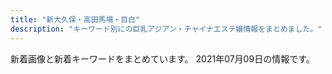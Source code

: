 ```yaml
---
title: "新大久保・高田馬場・目白"
description: "キーワード別にの巨乳アジアン・チャイナエステ嬢情報をまとめました。"
---
```


新着画像と新着キーワードをまとめています。
2021年07月09日の情報です。

<DmmAffiliateIns />
<KeywordTable
  shops={
    [
    {
        "img_links": [
            "http://kobo.mssg.jp/layer/images/top/top_03.jpg",
            "http://kobo.mssg.jp/images/staff_8.jpg",
            "http://kobo.mssg.jp/images/staff_4.jpg",
            "http://kobo.mssg.jp/images/staff_9b.jpg",
            "http://kobo.mssg.jp/layer/images/top/top_04.jpg",
            "http://kobo.mssg.jp/layer/images/top/top_06.jpg",
            "http://kobo.mssg.jp/layer/images/top/top_08.png",
            "http://kobo.mssg.jp/layer/images/top.jpg",
            "http://kobo.mssg.jp/layer/images/top/top_02.jpg",
            "http://kobo.mssg.jp/images/staff_2a.jpg",
            "http://kobo.mssg.jp/images/staff_9a.jpg",
            "http://kobo.mssg.jp/images/s_info.png",
            "http://kobo.mssg.jp/images/top2.jpg",
            "http://kobo.mssg.jp/images/staff_bj4.png",
            "http://kobo.mssg.jp/images/wenzi-staff.png",
            "http://kobo.mssg.jp/images/top1.jpg",
            "http://kobo.mssg.jp/images/staff_bj1.png",
            "http://kobo.mssg.jp/images/1.jpg",
            "http://kobo.mssg.jp/images/staff_8a.jpg",
            "http://kobo.mssg.jp/images/staff_5.jpg",
            "http://kobo.mssg.jp/layer/images/top/top_05.jpg",
            "http://kobo.mssg.jp/images/staff_2b.jpg",
            "http://kobo.mssg.jp/images/info.png",
            "http://kobo.mssg.jp/images/staff_10a.jpg",
            "http://kobo.mssg.jp/layer/images/top/top_01.jpg"
        ],
        "name": "\u6c34\u8272-\u30df\u30ba\u30a4\u30ed-",
        "keywords": {},
        "station": "JR\u5927\u4e45\u4fdd\u99c5\u5317\u53e3",
        "url": "http://kobo.mssg.jp/"
    },
    {
        "img_links": [
            "http://www.enchuen.com/images/img_slider01.png",
            "http://www.enchuen.com/images/therapist_noa.jpg",
            "http://www.enchuen.com/images/therapist_yume.jpg",
            "http://www.enchuen.com/images/interior03.jpg",
            "http://www.enchuen.com/images/tel_header.png",
            "http://www.enchuen.com/images/interior01.jpg",
            "http://www.enchuen.com/images/ins_footer.png",
            "http://www.enchuen.com/images/h2_linkban.png",
            "http://www.enchuen.com/images/top_slider6.jpg",
            "http://www.enchuen.com/images/icon_chi.png",
            "http://www.enchuen.com/images/tw_header.png",
            "http://www.enchuen.com/images/btn_gnavi05_no.png",
            "http://www.enchuen.com/images/img_comimgsoon.jpg",
            "http://www.enchuen.com/images/btn_gnavi02_no.png",
            "http://www.enchuen.com/images/h2_instagam.png",
            "http://www.enchuen.com/images/icon_eng.png",
            "http://www.enchuen.com/images/ban-tel.png",
            "http://www.enchuen.com/images/h2_twitter.png",
            "http://www.enchuen.com/images/img_service05.png",
            "http://www.enchuen.com/images/therapist_yona_s.jpg",
            "http://www.enchuen.com/images/h2_alliancegide2.png",
            "http://www.enchuen.com/images/a_qa.png",
            "http://www.enchuen.com/images/img_aromaoil.png",
            "http://www.enchuen.com/images/interior02_s.jpg",
            "http://www.enchuen.com/images/top_slider4.jpg",
            "http://www.enchuen.com/images/therapist_kaori_s.jpg",
            "http://www.enchuen.com/images/h2_alliancegide.png",
            "http://www.enchuen.com/images/btn_gnavi06_no.png",
            "http://www.enchuen.com/images/h2_contact.png",
            "http://www.enchuen.com/images/h2_link01.png",
            "http://www.enchuen.com/images/btn_gnavi01_no.png",
            "http://www.enchuen.com/images/img_slider02.png",
            "http://www.enchuen.com/images/pagetop.png",
            "http://www.enchuen.com/images/top_slider3.jpg",
            "http://www.enchuen.com/images/therapist_yona.jpg",
            "http://www.enchuen.com/images/btn_gnavi04_no.png",
            "http://www.enchuen.com/images/h2_servicecontents.png",
            "http://www.enchuen.com/images/img_service07.png",
            "http://www.enchuen.com/images/therapist_yume_s.jpg",
            "http://www.enchuen.com/images/h2_alltherapist.png",
            "http://www.enchuen.com/images/therapist_noa_s.jpg",
            "http://www.enchuen.com/images/interior02.jpg",
            "http://www.enchuen.com/images/interior03_s.jpg",
            "http://www.enchuen.com/images/img_service06.png",
            "http://www.enchuen.com/images/img_service01.png",
            "http://www.enchuen.com/images/mess_footer.png",
            "http://www.enchuen.com/images/top_slider2.jpg",
            "http://www.enchuen.com/images/therapist_kaori.jpg",
            "http://www.enchuen.com/images/img_service03.png",
            "http://www.enchuen.com/images/interior04_s.jpg",
            "http://www.enchuen.com/images/h2_information.png",
            "http://www.enchuen.com/images/interior04.jpg",
            "http://www.enchuen.com/images/interior01_s.jpg",
            "http://www.enchuen.com/images/ins_header.png",
            "http://www.enchuen.com/images/top_slider1.jpg",
            "http://www.enchuen.com/images/mail_header.png",
            "http://www.enchuen.com/images/q_qa.png",
            "http://www.enchuen.com/images/img_service04.png",
            "http://www.enchuen.com/images/btn_gnavi03_no.png",
            "http://www.enchuen.com/images/img_service02.png",
            "http://www.enchuen.com/images/img_slider03.png",
            "http://www.enchuen.com/images/top_slider5.jpg",
            "http://www.enchuen.com/images/tw_footer.png",
            "http://www.enchuen.com/images/h2_qa.png"
        ],
        "url": "http://www.enchuen.com/",
        "station": "JR\u65b0\u5927\u4e45\u4fdd\u99c5",
        "keywords": {
            "C": 4
        },
        "name": "\u7e01\u4e2d\u7e01\uff5e\u3048\u3093\u3061\u3085\u3046\u3048\u3093\uff5e"
    },
    {
        "station": "JR\u65b0\u5927\u4e45\u4fdd\u99c5",
        "keywords": {},
        "img_links": [],
        "url": "http://familiar.tyo.cm/",
        "name": "Familiar\u30fb\u30d5\u30a1\u30df\u30ea\u30fc\u30a2"
    },
    {
        "keywords": {},
        "url": "http://www.kity.work/",
        "img_links": [
            "http://www.kity.work/images/4.jpg",
            "http://www.kity.work/staff/nana.jpg",
            "http://www.kity.work/images/staff_t.jpg",
            "http://www.kity.work/images/s1.jpg",
            "http://www.kity.work/images/7.jpg",
            "http://www.kity.work/images/tel.jpg",
            "http://www.kity.work/images/5.jpg",
            "http://www.kity.work/images/interior_t.jpg",
            "http://www.kity.work/images/tg.jpg",
            "http://www.kity.work/staff/erina.jpg",
            "http://www.kity.work/images/head.jpg",
            "http://www.kity.work/images/up.jpg",
            "http://www.kity.work/images/int1.jpg",
            "http://www.kity.work/images/sys.jpg",
            "http://www.kity.work/img/haru1.jpg",
            "http://www.kity.work/images/s2.jpg",
            "http://www.kity.work/images/news.jpg",
            "http://www.kity.work/staff/haru.jpg",
            "http://www.kity.work/img/erina2.jpg",
            "http://www.kity.work/img/nana1.jpg",
            "http://www.kity.work/images/int2.jpg",
            "http://www.kity.work/images/ac2.jpg",
            "http://www.kity.work/images/6.jpg",
            "http://www.kity.work/img/erina1.jpg",
            "http://www.kity.work/images/s1.png",
            "http://www.kity.work/staff/hiromi.jpg",
            "http://www.kity.work/img/hiromi1.jpg"
        ],
        "station": "JR\u9ad8\u7530\u99ac\u5834\u99c5\u65e9\u7a32\u7530\u53e3",
        "name": "\u98a8\u96c5\u5802 \uff5e\u3075\u3046\u304c\u3069\u3046\uff5e"
    },
    {
        "keywords": {
            "87": 4,
            "88": 3,
            "89": 1,
            "C": 7,
            "D": 1
        },
        "url": "http://www.y-rlx.site/",
        "name": "\u60a0\u30a8\u30b9\u30c6",
        "station": "JR\u9ad8\u7530\u99ac\u5834\u99c5\u65e9\u7a32\u7530\u53e3",
        "img_links": [
            "http://www.y-rlx.site/images/index_11.jpg",
            "http://www.y-rlx.site/images/index_15.jpg",
            "http://www.y-rlx.site/images/index_02.jpg",
            "http://www.y-rlx.site/girl/03.jpg",
            "http://www.y-rlx.site/images/index_19.jpg",
            "http://www.y-rlx.site/images/upload/thumb/7555ce96672677f4.jpg",
            "http://www.y-rlx.site/images/info.jpg",
            "http://www.y-rlx.site/images/index_10.jpg",
            "http://www.y-rlx.site/images/upload/thumb/296a422030195eea.jpg",
            "http://www.y-rlx.site/images/index_07.jpg",
            "http://www.y-rlx.site/girl/04.jpg",
            "http://y-rlx.site/images/index_07.jpg",
            "http://www.y-rlx.site/images/upload/thumb/6f5c8adf73ecadc0.jpg",
            "http://www.y-rlx.site/images/index_09.jpg",
            "http://www.y-rlx.site/images/rec.jpg",
            "http://www.y-rlx.site/girl/02.jpg",
            "http://www.y-rlx.site/images/upload/thumb/d36e2b351f872c4a.jpg",
            "http://www.y-rlx.site/images/index_05.jpg",
            "http://www.y-rlx.site/images/info_09.jpg",
            "http://www.y-rlx.site/images/staff_09.jpg",
            "http://www.y-rlx.site/images/card.jpg",
            "http://www.y-rlx.site/images/index_03.jpg",
            "http://www.y-rlx.site/images/upload/thumb/014d074e9b93e9d3.jpg",
            "http://www.y-rlx.site/images/index_06.jpg",
            "http://www.y-rlx.site/images/upload/thumb/e95087fc68743943.jpg",
            "http://www.y-rlx.site/images/index_13.jpg",
            "http://www.y-rlx.site/images/index_04.jpg",
            "http://www.y-rlx.site/girl/01.jpg",
            "http://www.y-rlx.site/images/index_20.jpg",
            "http://www.y-rlx.site/images/index_01.jpg",
            "http://www.y-rlx.site/girl/05.jpg",
            "http://www.y-rlx.site/images/rec_09.jpg",
            "http://y-rlx.site/images/index_04.jpg",
            "http://www.y-rlx.site/images/index_08.jpg",
            "http://www.y-rlx.site/images/index_18.jpg",
            "http://www.y-rlx.site/images/upload/thumb/22943222540dae02.jpg",
            "http://www.y-rlx.site/images/upload/thumb/8094444931bf183e.jpg"
        ]
    },
    {
        "keywords": {},
        "station": "JR\u9ad8\u7530\u99ac\u5834\u99c5\u65e9\u7a32\u7530\u53e3",
        "img_links": [
            "http://massage-1.net/images/top/top_03.jpg",
            "http://massage-1.net/images/top/top_08.png",
            "http://massage-1.net/images/top/top_05.jpg",
            "http://massage-1.net/images/top/top_01.jpg",
            "http://massage-1.net/images/home/top.jpg",
            "http://massage-1.net/images/top/top_06.jpg",
            "http://massage-1.net/images/page_top.png",
            "http://massage-1.net/images/staff_image/staf_05a.jpg",
            "http://massage-1.net/images/top/top_02.jpg",
            "http://massage-1.net/images/top/top_04.jpg"
        ],
        "name": "\u697d\u5712",
        "url": "http://massage-1.net/"
    },
    {
        "name": "RAN\uff5e\u30e9\u30f3\uff5e",
        "img_links": [
            "http://esthe.top/images/room_images/gallery-04.jpg",
            "http://esthe.top/images/an_1_06.jpg",
            "http://esthe.top/images/an_2_03.jpg",
            "http://esthe.top/images/room_images/index-01.jpg",
            "http://esthe.top/images/staff_images/staff_013a.jpg",
            "http://esthe.top/images/an_2_06.jpg",
            "http://esthe.top/images/staff_images/staff_04b.jpg",
            "http://esthe.top/images/an_2_05.jpg",
            "http://esthe.top/images/demo/slider/tooltips/slide2.png",
            "http://esthe.top/images/staff_images/staff_07a.jpg",
            "http://esthe.top/images/acs_ima/access-01.jpg",
            "http://esthe.top/images/an_2_02.jpg",
            "http://esthe.top/images/room_images/gallery-02.jpg",
            "http://esthe.top/images/room_images/gallery-06.jpg",
            "http://esthe.top/images/staff_images/staff_014a.jpg",
            "http://esthe.top/images/room_images/gallery-05.jpg",
            "http://esthe.top/images/room_images/gallery-03.jpg",
            "http://esthe.top/images/staff_images/staff_01b.jpg",
            "http://esthe.top/images/demo/slider/images/slide3.png",
            "http://esthe.top/images/Bottom_02.jpg",
            "http://esthe.top/images/staff_images/staff_09b.jpg",
            "http://esthe.top/images/an_1_04.jpg",
            "http://esthe.top/images/an_2_07.jpg",
            "http://esthe.top/images/index_02.jpg",
            "http://esthe.top/images/an_1_07.jpg",
            "http://esthe.top/images/demo/slider/images/slide4.png",
            "http://esthe.top/images/demo/slider/tooltips/slide1.png",
            "http://esthe.top/images/an_1_05.jpg",
            "http://esthe.top/images/staff_images/staff_010b.jpg",
            "http://esthe.top/images/acs_ima/access-03.jpg",
            "http://esthe.top/images/demo/slider/images/slide1.png",
            "http://esthe.top/images/demo/slider/images/slide2.png",
            "http://esthe.top/images/demo/slider/images/slide5.png",
            "http://esthe.top/images/staff_images/staff_07b.jpg",
            "http://esthe.top/images/demo/slider/tooltips/slide4.png",
            "http://esthe.top/images/staff_images/staff_012a.jpg",
            "http://esthe.top/images/Bottom_01.jpg",
            "http://esthe.top/images/QRcode.jpg",
            "http://esthe.top/images/an_1_02.jpg",
            "http://esthe.top/images/staff_images/staff_04a.jpg",
            "http://esthe.top/images/demo/slider/tooltips/slide5.png",
            "http://esthe.top/images/room_images/gallery-01.jpg",
            "http://esthe.top/images/acs_ima/access-02.jpg",
            "http://esthe.top/images/staff_images/staff_09a.jpg",
            "http://esthe.top/images/staff_images/staff_01a.jpg",
            "http://esthe.top/images/an_2_04.jpg",
            "http://esthe.top/images/staff_images/staff_010a.jpg",
            "http://esthe.top/images/acs_ima/access-04.jpg",
            "http://esthe.top/images/an_1_03.jpg",
            "http://esthe.top/images/demo/slider/tooltips/slide3.png",
            "http://esthe.top/images/room_images/index-02.jpg"
        ],
        "station": "JR\u9ad8\u7530\u99ac\u5834\u99c5\u6771\u53e3",
        "keywords": {},
        "url": "http://esthe.top/"
    },
    {
        "url": "http://pretty.este.work/",
        "name": "Pretty \uff5e\u30d7\u30ea\u30c6\u30a3\u30fc\uff5e",
        "img_links": [
            "http://pretty.este.work/sumire.jpg",
            "http://pretty.este.work/rec2.png",
            "http://pretty.este.work/tg.jpg",
            "http://pretty.este.work/staff_t.jpg",
            "http://pretty.este.work/4.jpg",
            "http://pretty.este.work/sakura.jpg",
            "http://pretty.este.work/nana.jpg",
            "http://pretty.este.work/2.jpg",
            "http://pretty.este.work/interior_t.jpg",
            "http://pretty.este.work/up.jpg",
            "http://pretty.este.work/news.jpg",
            "http://pretty.este.work/int1.png",
            "http://pretty.este.work/ayumi.jpg",
            "http://pretty.este.work/head.jpg",
            "http://pretty.este.work/nami.jpg",
            "http://pretty.este.work/1.jpg",
            "http://pretty.este.work/hana.jpg",
            "http://pretty.este.work/3.jpg",
            "http://pretty.este.work/rec1.png",
            "http://pretty.este.work/sayurin.jpg"
        ],
        "station": "JR\u9ad8\u7530\u99ac\u5834\u99c5",
        "keywords": {}
    },
    {
        "station": "JR\u9ad8\u7530\u99ac\u5834\u99c5",
        "url": "http://www.aromaonly1.com/",
        "name": "NEW ONLY ONE",
        "keywords": {
            "88": 3,
            "E": 2,
            "D": 2,
            "C": 3,
            "86": 4
        },
        "img_links": [
            "http://www.aromaonly1.com/my_work/images/pic1.png",
            "http://www.aromaonly1.com/uploads/c24b4a66b959c50d941c227e2167e47a.jpg",
            "http://www.aromaonly1.com/images/index_11.jpg",
            "http://www.aromaonly1.com/uploads/3e6ede4dd71b9611bfc0fc01fff82057.jpg",
            "http://www.aromaonly1.com/uploads/18799c1985ca7d1cd026808323ec51c2.jpg",
            "http://www.aromaonly1.com/images/index_03.jpg",
            "http://www.aromaonly1.com/images/index_07.jpg",
            "http://www.aromaonly1.com/uploads/0d74a4af5e268e3562daa56048c13906.jpg",
            "http://www.aromaonly1.com/uploads/8e9e8b4d89b256773f17dff61368328c.jpg",
            "http://www.aromaonly1.com/images/index_02.jpg",
            "http://www.aromaonly1.com/images/service_11.jpg",
            "http://www.aromaonly1.com/images/index_19.jpg",
            "http://www.aromaonly1.com/uploads/66dc68de1f9c001b6f15d52303314efc.jpg",
            "http://www.aromaonly1.com/uploads/ac75f516de3602f2ed5de1d9e2383a35.jpg",
            "http://www.aromaonly1.com/images/index_12.jpg",
            "http://www.aromaonly1.com/uploads/5f4083d49285cbe64774b1bd70e86150.jpg",
            "http://www.aromaonly1.com/images/service_10.jpg",
            "http://www.aromaonly1.com/images/index_04.jpg",
            "http://www.aromaonly1.com/images/index_21.jpg",
            "http://www.aromaonly1.com/images/fanhui.png",
            "http://www.aromaonly1.com/images/index_01.jpg",
            "http://www.aromaonly1.com/images/index_14.jpg",
            "http://www.aromaonly1.com/images/index_16.jpg",
            "http://www.aromaonly1.com/images/girls_10.jpg",
            "http://www.aromaonly1.com/uploads/b43afdf6c0db7020b472f89b05664984.jpg",
            "http://www.aromaonly1.com/images/index_15.jpg",
            "http://www.aromaonly1.com/images/index_17.jpg",
            "http://www.aromaonly1.com/images/aromaonly1_468x60.png",
            "http://www.aromaonly1.com/uploads/56e94a67d1aa4ea89d5f2064a387ab96.jpg",
            "http://www.aromaonly1.com/uploads/2f5941103973429d3981087968a845a3.jpg",
            "http://www.aromaonly1.com/images/index_06.jpg",
            "http://www.aromaonly1.com/images/interior_10.jpg",
            "http://www.aromaonly1.com/uploads/e01fa669285bc99ba782abfd90a08bb2.jpg",
            "http://www.aromaonly1.com/images/index_08.jpg",
            "http://www.aromaonly1.com/uploads/39a20c0f1405de5aa73fad53492e41be.jpg",
            "http://www.aromaonly1.com/images/link_10.jpg",
            "http://www.aromaonly1.com/images/index_20.jpg",
            "http://www.aromaonly1.com/uploads/015cba9c432d730d26583fe998534fa6.jpg",
            "http://www.aromaonly1.com/images/index_05.jpg",
            "http://www.aromaonly1.com/images/index_18.jpg"
        ]
    },
    {
        "station": "JR\u9ad8\u7530\u99ac\u5834\u99c5\u65e9\u7a32\u7530\u53e3",
        "img_links": [
            "http://www.china-es.info/images/news.jpg",
            "http://www.china-es.info/images/sys1.jpg",
            "http://www.china-es.info/img/hibiki1.jpg",
            "http://www.china-es.info/images/menu/top.jpg",
            "http://www.china-es.info/images/top.jpg",
            "http://www.china-es.info/img/nana2.jpg",
            "http://www.china-es.info/images/int4.jpg",
            "http://www.china-es.info/images/mobile.jpg",
            "http://www.china-es.info/images/menu/staff.jpg",
            "http://www.china-es.info/images/sys3.jpg",
            "http://www.china-es.info/images/interior_t.jpg",
            "http://www.china-es.info/images/int1.jpg",
            "http://www.china-es.info/images/rec2.jpg",
            "http://www.china-es.info/images/staff_t.jpg",
            "http://www.china-es.info/images/int3.jpg",
            "http://www.china-es.info/images/sys2.jpg",
            "http://www.china-es.info/images/rec1.jpg",
            "http://www.china-es.info/img/ringo1.jpg",
            "http://www.china-es.info/img/nana1.jpg",
            "http://www.china-es.info/images/head.jpg",
            "http://www.china-es.info/images/int2.jpg",
            "http://www.china-es.info/images/menu/interior.jpg"
        ],
        "url": "http://www.china-es.info/",
        "keywords": {},
        "name": "Honey At Home \u30cf\u30cb\u30fc\u30a2\u30c3\u30c8\u30db\u30fc\u30e0"
    },
    {
        "keywords": {
            "\u30bb\u30af\u30b7\u30fc": 1,
            "C": 21,
            "E": 1
        },
        "url": "https://www.cocoro556.in/",
        "name": "COCORO",
        "img_links": [
            "https://www.cocoro556.in/img/girl/main/smain1541a1f8e548a2959236fdd0e7abcde80ac7.jpg",
            "https://www.cocoro556.in/img/material/photost7.png",
            "https://www.cocoro556.in/img/girl/list/slist1666b52cc464ee28ef5cf18bb2b1e5be8c2.jpg",
            "https://www.cocoro556.in/img/material/p2_t2_subt5_m2.png",
            "https://www.cocoro556.in/img/girl/thumb/smain126142f85375ac3eb532582567360874d2d6.jpg",
            "https://www.cocoro556.in/img/girl/list/slist16435ee9e4407f412c3d2708030a189f1c0.jpg",
            "https://www.cocoro556.in/img/material/top_t3_subt1.png",
            "https://www.cocoro556.in/img/material/leftinfo.png",
            "https://www.cocoro556.in/img/material/photost1.png",
            "https://www.cocoro556.in/img/material/p6_t1.png",
            "https://www.cocoro556.in/img/girl/thumb/smain16636b52cc464ee28ef5cf18bb2b1e5be8c2.jpg",
            "https://www.cocoro556.in/img/material/gm1_rollout.png",
            "https://www.cocoro556.in/img/material/p2_t2_subt5_m1.png",
            "https://www.cocoro556.in/img/girl/thumb/smain164135ee9e4407f412c3d2708030a189f1c0.jpg",
            "https://www.cocoro556.in/img/girl/main/smain126142f85375ac3eb532582567360874d2d6.jpg",
            "https://www.cocoro556.in/img/material/gm2_rollover.png",
            "https://www.cocoro556.in/img/material/accminimgrev1.jpg",
            "https://www.cocoro556.in/img/material/p2_t2_subt4_m1.png",
            "https://www.cocoro556.in/img/girl/thumb/smain126332fd72809eba38056753c1720b05d8d5.jpg",
            "https://www.cocoro556.in/img/material/p6_t2_subt1.png",
            "https://www.cocoro556.in/img/girl/main/smain1461f806d031a1244ccfaa8b4d307f6ef6d7.jpg",
            "https://www.cocoro556.in/img/material/pd_number.png",
            "https://www.cocoro556.in/img/material/gm6_rollout.png",
            "https://www.cocoro556.in/img/girl/list/slist154a1f8e548a2959236fdd0e7abcde80ac7.jpg",
            "https://www.cocoro556.in/img/girl/thumb/smain1461f806d031a1244ccfaa8b4d307f6ef6d7.jpg",
            "https://www.cocoro556.in/img/girl/thumb/smain1543ab2e0ee9f9fde8103e9fe80e33b07761.jpg",
            "https://www.cocoro556.in/img/material/p2_t2_sub_m1_2.png",
            "https://www.cocoro556.in/img/material/gm5_rollover.png",
            "https://www.cocoro556.in/img/material/p5_t1.png",
            "https://www.cocoro556.in/img/girl/thumb/smain1493773ceed1a7cd35919e9c6866285fb943.jpg",
            "https://www.cocoro556.in/img/material/p3_1_t1.png",
            "https://www.cocoro556.in/img/material/gm5_rollout.png",
            "https://www.cocoro556.in/img/material/pageheaderimg3.jpg",
            "https://www.cocoro556.in/img/material/gm3_rollout.png",
            "https://www.cocoro556.in/img/girl/thumb/smain1443346e3df3ff1cef1386c89c6ba9e9f72e.jpg",
            "https://www.cocoro556.in/img/material/top_t3_imgrev1.jpg",
            "https://www.cocoro556.in/img/material/pageheaderimg1.jpg",
            "https://www.cocoro556.in/img/girl/thumb/smain1671d805234c8fbb465b0ed26b0a1e25b455.jpg",
            "https://www.cocoro556.in/img/girl/list/slist149a7ba2e87eeed7d2ede49599bc2037647.jpg",
            "https://www.cocoro556.in/img/girl/list/slist167f0b4414b94d2c934624a47b21815ef54.jpg",
            "https://www.cocoro556.in/img/material/photost6.png",
            "https://www.cocoro556.in/img/material/photost5.png",
            "https://www.cocoro556.in/img/material/ftel.png",
            "https://www.cocoro556.in/img/material/pd_st2.png",
            "https://www.cocoro556.in/img/girl/thumb/smain16616b52cc464ee28ef5cf18bb2b1e5be8c2.jpg",
            "https://www.cocoro556.in/img/material/gm1_rollover.png",
            "https://www.cocoro556.in/img/girl/thumb/smain126242f85375ac3eb532582567360874d2d6.jpg",
            "https://www.cocoro556.in/img/girl/thumb/smain1672d805234c8fbb465b0ed26b0a1e25b455.jpg",
            "https://www.cocoro556.in/img/girl/thumb/smain1422b75436b0012f83588e08b8d8eb48c8c2.jpg",
            "https://www.cocoro556.in/img/material/photost2rev1.png",
            "https://www.cocoro556.in/img/girl/main/smain16616b52cc464ee28ef5cf18bb2b1e5be8c2.jpg",
            "https://www.cocoro556.in/img/material/photost4rev1.png",
            "https://www.cocoro556.in/img/material/p2_t2.png",
            "https://www.cocoro556.in/img/material/mobilesite.png",
            "https://www.cocoro556.in/img/girl/thumb/smain16626b52cc464ee28ef5cf18bb2b1e5be8c2.jpg",
            "https://www.cocoro556.in/img/girl/main/smain1441346e3df3ff1cef1386c89c6ba9e9f72e.jpg",
            "https://www.cocoro556.in/img/girl/list/slist12642f85375ac3eb532582567360874d2d6.jpg",
            "https://www.cocoro556.in/img/material/p2_t2_sub_m1_3.png",
            "https://www.cocoro556.in/img/material/p2_t2_subt3.png",
            "https://www.cocoro556.in/img/material/p2_t2_subt2.png",
            "https://www.cocoro556.in/img/girl/list/slist146f806d031a1244ccfaa8b4d307f6ef6d7.jpg",
            "https://www.cocoro556.in/img/material/pageheaderimg2.jpg",
            "https://www.cocoro556.in/img/material/p6_t2.png",
            "https://www.cocoro556.in/img/girl/thumb/smain1441346e3df3ff1cef1386c89c6ba9e9f72e.jpg",
            "https://www.cocoro556.in/img/girl/thumb/smain1462f806d031a1244ccfaa8b4d307f6ef6d7.jpg",
            "https://www.cocoro556.in/img/girl/thumb/smain14634879628e490d1ecf1cd7a9d727569f95.jpg",
            "https://www.cocoro556.in/img/material/p3_t1.png",
            "https://www.cocoro556.in/img/material/gm2_rollout.png",
            "https://www.cocoro556.in/img/girl/thumb/smain1421b75436b0012f83588e08b8d8eb48c8c2.jpg",
            "https://www.cocoro556.in/img/girl/main/smain164135ee9e4407f412c3d2708030a189f1c0.jpg",
            "https://www.cocoro556.in/img/material/top_t1.png",
            "https://www.cocoro556.in/img/material/top_t4.png",
            "https://www.cocoro556.in/img/girl/thumb/smain1673d805234c8fbb465b0ed26b0a1e25b455.jpg",
            "https://www.cocoro556.in/img/material/age_rollout.png",
            "https://www.cocoro556.in/img/material/p2_t2_subt1.png",
            "https://www.cocoro556.in/img/girl/main/smain1491773ceed1a7cd35919e9c6866285fb943.jpg",
            "https://www.cocoro556.in/img/material/pageheaderimg4.jpg",
            "https://www.cocoro556.in/img/girl/thumb/smain1541a1f8e548a2959236fdd0e7abcde80ac7.jpg",
            "https://www.cocoro556.in/img/material/top_t3.png",
            "https://www.cocoro556.in/img/girl/thumb/smain1542a1f8e548a2959236fdd0e7abcde80ac7.jpg",
            "https://www.cocoro556.in/img/material/p6_t3_subt1.png",
            "https://www.cocoro556.in/img/material/p6_t3.png",
            "https://www.cocoro556.in/img/material/p2_t2_subt5.png",
            "https://www.cocoro556.in/img/material/top_t2.png",
            "https://www.cocoro556.in/img/camp/camp20210701.jpg",
            "https://www.cocoro556.in/img/material/p2_t2_subt4.png",
            "https://www.cocoro556.in/img/girl/thumb/smain1491773ceed1a7cd35919e9c6866285fb943.jpg",
            "https://www.cocoro556.in/img/material/pd_st1.png",
            "https://www.cocoro556.in/img/girl/main/smain1671d805234c8fbb465b0ed26b0a1e25b455.jpg",
            "https://www.cocoro556.in/img/girl/thumb/smain1423ae12bc52cc115b3190fbe6a84a8ffa74.jpg",
            "https://www.cocoro556.in/img/material/gm3_rollover.png",
            "https://www.cocoro556.in/img/material/gm4_rollout.png",
            "https://www.cocoro556.in/img/material/pd_st3.png",
            "https://www.cocoro556.in/img/material/photost3rev1.png",
            "https://www.cocoro556.in/img/girl/main/smain1421b75436b0012f83588e08b8d8eb48c8c2.jpg",
            "https://www.cocoro556.in/img/material/p2_t2_sub_m1_1.png",
            "https://www.cocoro556.in/img/girl/list/slist144346e3df3ff1cef1386c89c6ba9e9f72e.jpg",
            "https://www.cocoro556.in/img/girl/list/slist142b75436b0012f83588e08b8d8eb48c8c2.jpg",
            "https://www.cocoro556.in/img/camp/camp20210501premium.jpg",
            "https://www.cocoro556.in/img/material/gm6_rollover.png",
            "https://www.cocoro556.in/img/camp/camp20210403short.jpg",
            "https://www.cocoro556.in/img/girl/thumb/smain1442346e3df3ff1cef1386c89c6ba9e9f72e.jpg",
            "https://www.cocoro556.in/img/girl/thumb/smain14922dea5bdda380e76839c012ab24bd9f82.jpg"
        ],
        "station": "JR\u5927\u4e45\u4fdd\u99c5\u5317\u53e3"
    },
    {
        "name": "\u6625\u306e\u5922",
        "station": "JR\u65b0\u5927\u4e45\u4fdd\u99c5",
        "img_links": [
            "http://www.harunoyume.com/images/discount.jpg",
            "http://www.harunoyume.com/images/service-image.jpg",
            "http://www.harunoyume.com/images/campaign.jpg",
            "http://www.harunoyume.com/images/covergirl.jpg"
        ],
        "keywords": {},
        "url": "http://www.harunoyume.com/"
    },
    {
        "url": "http://www.e-candy.work/",
        "station": "\u65b0\u5927\u4e45\u4fdd\u99c5",
        "img_links": [
            "http://www.e-candy.work/images/news.jpg",
            "http://www.e-candy.work/img/miki1.jpg",
            "http://www.e-candy.work/img/mimi1.jpg",
            "http://www.e-candy.work/img/ai1.jpg",
            "http://www.e-candy.work/images/12.jpg",
            "http://www.e-candy.work/images/sys2.jpg",
            "http://www.e-candy.work/images/8.jpg",
            "http://www.e-candy.work/images/11.jpg",
            "http://www.e-candy.work/images/int2.png",
            "http://www.e-candy.work/images/6.jpg",
            "http://www.e-candy.work/images/tel.jpg",
            "http://www.e-candy.work/images/1.jpg",
            "http://www.e-candy.work/images/9.jpg",
            "http://www.e-candy.work/img/nana1.jpg",
            "http://www.e-candy.work/images/head.jpg",
            "http://www.e-candy.work/img/yui1.jpg",
            "http://www.e-candy.work/images/7.jpg",
            "http://www.e-candy.work/img/rina1.jpg",
            "http://www.e-candy.work/images/staff_t.png",
            "http://www.e-candy.work/images/sys1.jpg",
            "http://www.e-candy.work/images/3.jpg",
            "http://www.e-candy.work/images/4.jpg",
            "http://www.e-candy.work/images/5.jpg",
            "http://www.e-candy.work/img/risa1.jpg",
            "http://www.e-candy.work/images/sys3.png",
            "http://www.e-candy.work/images/s1.png",
            "http://www.e-candy.work/images/int1.png",
            "http://www.e-candy.work/images/info.png",
            "http://www.e-candy.work/images/interior_t.png",
            "http://www.e-candy.work/images/newface.png",
            "http://www.e-candy.work/img/haruka1.jpg",
            "http://www.e-candy.work/img/hana1.jpg",
            "http://www.e-candy.work/img/aya1.jpg",
            "http://www.e-candy.work/images/mobile.jpg"
        ],
        "name": "Lui\uff5e\u30eb\u30a4\uff5e",
        "keywords": {}
    },
    {
        "url": "https://est-hana.com/",
        "station": "JR\u5927\u4e45\u4fdd\u99c5\u5317\u53e3",
        "img_links": [
            "https://est-hana.com/img/girl/main/smain1871110bf62c88dcefca310cdc127f9b11f2.jpg",
            "https://est-hana.com/img/material/massap6.jpg",
            "https://est-hana.com/img/girl/pickup/pickup20141227182613.jpeg",
            "https://est-hana.com/img/material/hosi5.png",
            "https://est-hana.com/img/material/w5.png",
            "https://est-hana.com/img/girl/list/slist193a69a1a063a3159e298d18b691542266d.jpg",
            "https://est-hana.com/img/girl/list/s173_face.jpg",
            "https://est-hana.com/img/material/top_t5.png",
            "https://est-hana.com/img/girl/thumb/smain110138adcf1cf026681bfa9a408199a21890.jpg",
            "https://est-hana.com/img/girl/list/s163_face.jpg",
            "https://est-hana.com/img/girl/main/smain197153ce52e0264e81a8a42e5d3c84dd833e.jpg",
            "https://est-hana.com/img/girl/pickup/topgirl20180526173824.png",
            "https://est-hana.com/img/material/infopanel.png",
            "https://est-hana.com/img/girl/pickup/pickup20191208191053.jpg",
            "https://est-hana.com/img/girl/pickup/pickup20190118192257.jpg",
            "https://est-hana.com/img/material/sys_course3_rev1.png",
            "https://est-hana.com/img/girl/thumb/smain19725e2ed7efe2de621955e09d12295a13ee.jpg",
            "https://est-hana.com/img/whatnew/20200304.jpg",
            "https://est-hana.com/img/camp/camp20210701.png",
            "https://est-hana.com/img/material/photorenew3.jpg",
            "https://est-hana.com/img/material/top_t4.png",
            "https://est-hana.com/img/girl/main/smain1901e7f2a11706f93c08ab1eb76c57c0a501.jpg",
            "https://est-hana.com/img/girl/thumb/smain193281777917c863b2cd265723b9cb5a3c32.jpg",
            "https://est-hana.com/img/girl/list/sface18449673a0eecbfdaab27d1a016ce6f4281.jpg",
            "https://est-hana.com/img/girl/thumb/smain18725b09cd881b1f036f9f4970616c10b474.jpg",
            "https://est-hana.com/img/material/accsess_station.png",
            "https://est-hana.com/img/girl/thumb/smain1991a8b144d9cbd006fc9dffdf23ad77de07.jpg",
            "https://est-hana.com/img/girl/pickup/pickup20190227121102.jpg",
            "https://est-hana.com/img/girl/list/sface19753ce52e0264e81a8a42e5d3c84dd833e.jpg",
            "https://est-hana.com/img/girl/list/s86_face.jpg",
            "https://est-hana.com/img/material/sys_course2_rev2.png",
            "https://est-hana.com/img/girl/thumb/s173_2.jpg",
            "https://est-hana.com/img/girl/pickup/topgirl20180908131653.png",
            "https://est-hana.com/img/girl/thumb/smain1871110bf62c88dcefca310cdc127f9b11f2.jpg",
            "https://est-hana.com/img/material/detailwaku.png",
            "https://est-hana.com/img/girl/list/slist2012ba9beda1a19f1ba57dcc87485d57321.jpg",
            "https://est-hana.com/img/girl/thumb/smain1891e9ae2d8752cd8b9474ebd62df9909f9b.jpg",
            "https://est-hana.com/img/whatnew/20200401min60.jpg",
            "https://est-hana.com/img/girl/list/s86_list.jpg",
            "https://est-hana.com/img/material/staffdetail_t1.png",
            "https://est-hana.com/img/girl/thumb/smain184149673a0eecbfdaab27d1a016ce6f4281.jpg",
            "https://est-hana.com/img/material/massap3.jpg",
            "https://est-hana.com/img/material/sframe2014.png",
            "https://est-hana.com/img/material/day.png",
            "https://est-hana.com/img/whatnew/hana20210707.png",
            "https://est-hana.com/img/material/sys_etc.png",
            "https://est-hana.com/img/material/photorenew2rev1.jpg",
            "https://est-hana.com/img/girl/list/sface187386757ea62d773ca58e2457fc23b8e13.jpg",
            "https://est-hana.com/img/girl/main/smain1891e9ae2d8752cd8b9474ebd62df9909f9b.jpg",
            "https://est-hana.com/img/girl/pickup/topgirl20141227182718.png",
            "https://est-hana.com/img/material/month.png",
            "https://est-hana.com/img/girl/pickup/topgirl20180308214256.png",
            "https://est-hana.com/img/material/photorenew5.jpg",
            "https://est-hana.com/img/girl/thumb/s173_1.jpg",
            "https://est-hana.com/img/girl/list/sface110404ef9fc79e2a0a04d64b621c22a0c77.jpg",
            "https://est-hana.com/img/girl/pickup/pickup20190121202926.jpg",
            "https://est-hana.com/img/girl/pickup/pickup20190118192153.jpg",
            "https://est-hana.com/img/girl/thumb/smain1911ec56c0d5cc68365ea11e2e52a40272d8.jpg",
            "https://est-hana.com/img/whatnew/20200401_mask.jpg",
            "https://est-hana.com/img/material/systme_t1.png",
            "https://est-hana.com/img/girl/thumb/s180_1.jpg",
            "https://est-hana.com/img/girl/pickup/pickup20190528135649.jpg",
            "https://est-hana.com/img/girl/list/sface190e7f2a11706f93c08ab1eb76c57c0a501.jpg",
            "https://est-hana.com/img/girl/list/s139_list.jpg",
            "https://est-hana.com/img/material/click_tel_btn.png",
            "https://est-hana.com/img/girl/list/sface201dc74ab8dea78d771771d5fda7bccc989.jpg",
            "https://est-hana.com/img/girl/list/s163_list.jpg",
            "https://est-hana.com/img/material/sys_course1_rev2.png",
            "https://est-hana.com/img/material/age.png",
            "https://est-hana.com/img/girl/list/sface199a8b144d9cbd006fc9dffdf23ad77de07.jpg",
            "https://est-hana.com/img/girl/main/s75_1.jpg",
            "https://est-hana.com/img/material/top_t2_img_rev2.jpg",
            "https://est-hana.com/img/material/massap7.jpg",
            "https://est-hana.com/img/girl/thumb/smain1901e7f2a11706f93c08ab1eb76c57c0a501.jpg",
            "https://est-hana.com/img/girl/list/s139_face.jpg",
            "https://est-hana.com/img/material/d9.png",
            "https://est-hana.com/img/girl/list/s77_list.jpg",
            "https://est-hana.com/img/material/sys_option.png",
            "https://est-hana.com/img/material/topflashimg1.jpg",
            "https://est-hana.com/img/material/top_t3.png",
            "https://est-hana.com/img/girl/thumb/smain184249673a0eecbfdaab27d1a016ce6f4281.jpg",
            "https://est-hana.com/img/material/gm2_rollout.png",
            "https://est-hana.com/img/material/hosi4.png",
            "https://est-hana.com/img/girl/list/slist187110f9d5212fd19d8b8410ec6bff294e6.jpg",
            "https://est-hana.com/img/girl/list/s77_face.jpg",
            "https://est-hana.com/img/girl/pickup/topgirl20140502225842.png",
            "https://est-hana.com/img/material/top_t6.png",
            "https://est-hana.com/img/girl/list/slist199a8b144d9cbd006fc9dffdf23ad77de07.jpg",
            "https://est-hana.com/img/girl/list/s75_face.jpg",
            "https://est-hana.com/img/girl/main/s88_1.jpg",
            "https://est-hana.com/img/girl/list/slist18449673a0eecbfdaab27d1a016ce6f4281.jpg",
            "https://est-hana.com/img/girl/main/smain1931e3a7504f14e2050f14cb6782d72bb46c.jpg",
            "https://est-hana.com/img/girl/list/slist189e9ae2d8752cd8b9474ebd62df9909f9b.jpg",
            "https://est-hana.com/img/girl/main/s86_1.jpg",
            "https://est-hana.com/img/material/accsess_picter2.jpg",
            "https://est-hana.com/img/whatnew/hana20210701.png",
            "https://est-hana.com/img/girl/list/s180_list.jpg",
            "https://est-hana.com/img/material/gm3_rollout.png",
            "https://est-hana.com/img/girl/list/s173_list.jpg",
            "https://est-hana.com/img/material/gm5_rollout.png",
            "https://est-hana.com/img/girl/thumb/s86_1.jpg",
            "https://est-hana.com/img/material/staff_t1.png",
            "https://est-hana.com/img/material/returnbtn.png",
            "https://est-hana.com/img/material/staff_t1rev1.png",
            "https://est-hana.com/img/girl/thumb/smain1902e7f2a11706f93c08ab1eb76c57c0a501.jpg",
            "https://est-hana.com/img/girl/list/s88_face.jpg",
            "https://est-hana.com/img/girl/main/smain110138adcf1cf026681bfa9a408199a21890.jpg",
            "https://est-hana.com/img/girl/pickup/topgirl20190528141109.png",
            "https://est-hana.com/img/girl/pickup/pickup20191214162524.jpg",
            "https://est-hana.com/img/girl/pickup/topgirl20140510202547.png",
            "https://est-hana.com/img/material/gm4_rollout.png",
            "https://est-hana.com/img/material/massap2.jpg",
            "https://est-hana.com/img/girl/list/sface8365230fc40840a020ba3ed47600db4b4a.jpg",
            "https://est-hana.com/img/girl/pickup/pickup20180526173711.jpg",
            "https://est-hana.com/img/material/photorenew1.jpg",
            "https://est-hana.com/img/girl/main/smain184149673a0eecbfdaab27d1a016ce6f4281.jpg",
            "https://est-hana.com/img/girl/list/slist8365230fc40840a020ba3ed47600db4b4a.jpg",
            "https://est-hana.com/img/material/top_t2.png",
            "https://est-hana.com/img/girl/thumb/smain197153ce52e0264e81a8a42e5d3c84dd833e.jpg",
            "https://est-hana.com/img/material/systme_t2.png",
            "https://est-hana.com/img/material/massap4.jpg",
            "https://est-hana.com/img/material/massap5.jpg",
            "https://est-hana.com/img/girl/thumb/smain1912da4fa2da2e801312734721e1a44d8e19.jpg",
            "https://est-hana.com/img/girl/list/s180_face.jpg",
            "https://est-hana.com/img/girl/list/s75_list.jpg",
            "https://est-hana.com/img/girl/pickup/topgirl20161016054301.png",
            "https://est-hana.com/img/girl/main/smain1991a8b144d9cbd006fc9dffdf23ad77de07.jpg",
            "https://est-hana.com/img/girl/list/slist110d5ce8a5906e2cdaf90af47c9395e0dff.jpg",
            "https://est-hana.com/img/girl/thumb/s88_1.jpg",
            "https://est-hana.com/img/girl/list/slist19753ce52e0264e81a8a42e5d3c84dd833e.jpg",
            "https://est-hana.com/img/girl/list/s88_list.jpg",
            "https://est-hana.com/img/girl/list/sface189e9ae2d8752cd8b9474ebd62df9909f9b.jpg",
            "https://est-hana.com/img/material/photorenew4.jpg",
            "https://est-hana.com/img/girl/thumb/smain1913da4fa2da2e801312734721e1a44d8e19.jpg",
            "https://est-hana.com/img/girl/list/sface191ec56c0d5cc68365ea11e2e52a40272d8.jpg",
            "https://est-hana.com/img/girl/list/sface193e3a7504f14e2050f14cb6782d72bb46c.jpg",
            "https://est-hana.com/img/material/massap1.jpg",
            "https://est-hana.com/img/girl/main/smain1911ec56c0d5cc68365ea11e2e52a40272d8.jpg",
            "https://est-hana.com/img/girl/list/slist19053cc33bb85f739f63e84c2ae2c41c2eb.jpg",
            "https://est-hana.com/img/girl/thumb/s75_1.jpg",
            "https://est-hana.com/img/girl/pickup/pickup20180830201105.jpg",
            "https://est-hana.com/img/girl/main/s173_1.jpg",
            "https://est-hana.com/img/material/gm6_rollout.png",
            "https://est-hana.com/img/girl/main/s180_1.jpg",
            "https://est-hana.com/img/girl/thumb/smain1102404ef9fc79e2a0a04d64b621c22a0c77.jpg",
            "https://est-hana.com/img/girl/thumb/smain1931e3a7504f14e2050f14cb6782d72bb46c.jpg",
            "https://est-hana.com/img/material/top_twitter.png",
            "https://est-hana.com/img/girl/list/slist191ec56c0d5cc68365ea11e2e52a40272d8.jpg",
            "https://est-hana.com/img/material/gm1_rollout.png",
            "https://est-hana.com/img/material/m7.png",
            "https://est-hana.com/img/material/massa_t1.png",
            "https://est-hana.com/img/material/line1.png",
            "https://est-hana.com/img/girl/pickup/pickup20181218104555.jpg"
        ],
        "keywords": {
            "G": 1,
            "E": 4,
            "C": 40,
            "\u30c0\u30a4\u30ca\u30de\u30a4\u30c8": 1
        },
        "name": "\u82b1"
    },
    {
        "station": "JR\u9ad8\u7530\u99ac\u5834\u99c5\u65e9\u7a32\u7530\u53e3",
        "url": "http://tkoi.work/",
        "name": "\u604b",
        "keywords": {},
        "img_links": [
            "http://tkoi.work/sp/images/interior_t.png",
            "http://tkoi.work/images/int2.png",
            "http://tkoi.work/sp/images/news.jpg",
            "http://tkoi.work/images/int1.png",
            "http://tkoi.work/img/koko1.jpg",
            "http://tkoi.work/images/1.jpg",
            "http://tkoi.work/sp/images/head.jpg",
            "http://tkoi.work/images/news.png",
            "http://tkoi.work/images/s1.png",
            "http://tkoi.work/images/sm.jpg",
            "http://tkoi.work/sp/images/staff_t.png",
            "http://tkoi.work/images/sys2.png",
            "http://tkoi.work/images/b3.jpg",
            "http://tkoi.work/images/interior_t.jpg",
            "http://tkoi.work/img/mika1.jpg",
            "http://tkoi.work/sp/images/tel.jpg",
            "http://tkoi.work/sp/images/sys.png",
            "http://tkoi.work/images/b2.jpg",
            "http://tkoi.work/images/mobile.jpg",
            "http://tkoi.work/sp/images/info.png",
            "http://tkoi.work/sp/images/ac2.png",
            "http://tkoi.work/sp/images/ac1.jpg",
            "http://tkoi.work/images/main_top.jpg",
            "http://tkoi.work/sp/images/int1.png",
            "http://tkoi.work/sp/images/1.jpg",
            "http://tkoi.work/sp/images/footer.png",
            "http://tkoi.work/img/ai1.jpg",
            "http://tkoi.work/sp/images/int2.png",
            "http://tkoi.work/images/sys1.png",
            "http://tkoi.work/images/main_footer.jpg",
            "http://tkoi.work/sp/img/ai1.jpg",
            "http://tkoi.work/sp/images/2.jpg",
            "http://tkoi.work/sp/images/rec2.png",
            "http://tkoi.work/sp/menu/top.jpg",
            "http://tkoi.work/images/b1.jpg",
            "http://tkoi.work/img/riri1.jpg",
            "http://tkoi.work/sp/images/3.jpg",
            "http://tkoi.work/sp/images/4.jpg",
            "http://tkoi.work/sp/images/info_t.jpg",
            "http://tkoi.work/images/4.jpg",
            "http://tkoi.work/sp/images/newsb.png",
            "http://tkoi.work/images/3.jpg",
            "http://tkoi.work/sp/img/riri1.jpg",
            "http://tkoi.work/sp/img/koko1.jpg",
            "http://tkoi.work/images/2.jpg",
            "http://tkoi.work/images/head.jpg",
            "http://tkoi.work/images/staff_t.jpg",
            "http://tkoi.work/sp/menu/staff.jpg",
            "http://tkoi.work/sp/img/mika1.jpg",
            "http://tkoi.work/sp/images/rec1.png",
            "http://tkoi.work/images/ta.jpg"
        ]
    },
    {
        "img_links": [],
        "keywords": {},
        "url": "http://familiar.ests.jp/",
        "name": "\u99ac\u5834one",
        "station": "JR\u9ad8\u7530\u99ac\u5834\u99c5\u65e9\u7a32\u7530\u53e3"
    },
    {
        "station": "JR\u65b0\u5927\u4e45\u4fdd\u99c5",
        "name": "Lafuel-\u30e9\u30d5\u30a8\u30eb-",
        "url": "http://xn--vckg5a8c1cydzc9c.biz/",
        "img_links": [
            "http://xn--vckg5a8c1cydzc9c.biz/images/header3.png",
            "http://xn--vckg5a8c1cydzc9c.biz/images/cg03.jpg",
            "http://xn--vckg5a8c1cydzc9c.biz/images/clear.png",
            "http://xn--vckg5a8c1cydzc9c.biz/images/blog_002.png",
            "http://xn--vckg5a8c1cydzc9c.biz/images/cg031.jpg",
            "http://xn--vckg5a8c1cydzc9c.biz/images/home.png",
            "http://xn--vckg5a8c1cydzc9c.biz/images/friend.png",
            "http://xn--vckg5a8c1cydzc9c.biz/images/acc.jpg",
            "http://xn--vckg5a8c1cydzc9c.biz/images/main1.jpg",
            "http://xn--vckg5a8c1cydzc9c.biz/link/bnr200.jpg",
            "http://xn--vckg5a8c1cydzc9c.biz/images/esthe3.jpg",
            "http://xn--vckg5a8c1cydzc9c.biz/images/staff.png",
            "http://xn--vckg5a8c1cydzc9c.biz/images/cg071.jpg",
            "http://xn--vckg5a8c1cydzc9c.biz/images/cg041.jpg",
            "http://xn--vckg5a8c1cydzc9c.biz/images/home_002.png",
            "http://xn--vckg5a8c1cydzc9c.biz/images/cg01.jpg",
            "http://xn--vckg5a8c1cydzc9c.biz/images/link.png",
            "http://xn--vckg5a8c1cydzc9c.biz/images/cg05.jpg",
            "http://xn--vckg5a8c1cydzc9c.biz/images/cg07.jpg",
            "http://xn--vckg5a8c1cydzc9c.biz/images/cg08.jpg",
            "http://xn--vckg5a8c1cydzc9c.biz/images/cg02.jpg",
            "http://xn--vckg5a8c1cydzc9c.biz/link/menlog.jpg",
            "http://xn--vckg5a8c1cydzc9c.biz/images/info.png",
            "http://xn--vckg5a8c1cydzc9c.biz/images/cg06.jpg",
            "http://xn--vckg5a8c1cydzc9c.biz/images/main-sp.jpg",
            "http://xn--vckg5a8c1cydzc9c.biz/images/esthe2.jpg",
            "http://xn--vckg5a8c1cydzc9c.biz/images/cg081.jpg",
            "http://xn--vckg5a8c1cydzc9c.biz/images/gallery.png",
            "http://xn--vckg5a8c1cydzc9c.biz/images/cg04.jpg",
            "http://xn--vckg5a8c1cydzc9c.biz/images/cg021.jpg",
            "http://xn--vckg5a8c1cydzc9c.biz/images/esthe1.jpg"
        ],
        "keywords": {
            "87": 7,
            "82": 7,
            "86": 28,
            "85": 14
        }
    },
    {
        "img_links": [],
        "url": "http://gogonoheya.ies.fun/",
        "station": "JR\u5927\u4e45\u4fdd\u99c5\u5317\u53e3",
        "name": "Rabenda\u30fb\u30e9\u30d9\u30f3\u30c0\u30fc",
        "keywords": {}
    },
    {
        "img_links": [],
        "name": "Venus -\u30f4\u30a3\u30fc\u30ca\u30b9-",
        "url": "https://venus.tyo.ac/",
        "station": "JR\u5927\u4e45\u4fdd\u99c5\u5357\u53e3",
        "keywords": {}
    },
    {
        "url": "http://aes-treat.com/",
        "img_links": [
            "http://aes-treat.com/scdl/staff/11211mb.jpg",
            "http://aes-treat.com/scdl/staff/10841mb.jpg",
            "http://aes-treat.com/scdl/staff/10981mb.jpg",
            "http://aes-treat.com/scdl/staff/11101.jpg",
            "http://aes-treat.com/scdl/staff/10891mb.jpg",
            "http://aes-treat.com/pic/top1.jpg",
            "http://aes-treat.com/scdl/staff/11191mb.jpg",
            "http://aes-treat.com/scdl/staff/11081mb.jpg",
            "http://aes-treat.com/scdl/staff/11151mb.jpg",
            "http://aes-treat.com/scdl/staff/11191.jpg",
            "http://aes-treat.com/scdl/staff/10842.jpg",
            "http://aes-treat.com/pic/top2.jpg",
            "http://aes-treat.com/scdl/staff/11091mb.jpg",
            "http://aes-treat.com/scdl/staff/10971.jpg",
            "http://aes-treat.com/img/ttl_att.png",
            "http://aes-treat.com/scdl/staff/10902.jpg",
            "http://aes-treat.com/scdl/staff/11051.jpg",
            "http://aes-treat.com/scdl/staff/10721.jpg",
            "http://aes-treat.com/scdl/staff/10972.jpg",
            "http://aes-treat.com/img/ttl_attbnr.jpg",
            "http://aes-treat.com/img/ttl_sister.png",
            "http://aes-treat.com/scdl/staff/11162.jpg",
            "http://aes-treat.com/scdl/staff/11111mb.jpg",
            "http://aes-treat.com/scdl/staff/10861mb.jpg",
            "http://aes-treat.com/i/files/homeimg.jpg",
            "http://aes-treat.com/scdl/staff/10681.jpg",
            "http://aes-treat.com/scdl/staff/10811.jpg",
            "http://aes-treat.com/scdl/staff/11041mb.jpg",
            "http://aes-treat.com/scdl/staff/11051mb.jpg",
            "http://aes-treat.com/scdl/staff/10681mb.jpg",
            "http://aes-treat.com/scdl/staff/10861.jpg",
            "http://aes-treat.com/scdl/staff/11151.jpg",
            "http://aes-treat.com/img/system/campaign.jpg",
            "http://aes-treat.com/img/ttl_nouka.jpg",
            "http://aes-treat.com/scdl/staff/10811mb.jpg",
            "http://aes-treat.com/img/ttl_mobile.jpg",
            "http://aes-treat.com/scdl/staff/11241.jpg",
            "http://aes-treat.com/scdl/staff/10901mb.jpg",
            "http://aes-treat.com/scdl/staff/10981.jpg",
            "http://aes-treat.com/scdl/staff/10771mb.jpg",
            "http://aes-treat.com/scdl/staff/10901.jpg",
            "http://aes-treat.com/scdl/staff/11121.jpg",
            "http://aes-treat.com/scdl/staff/11081.jpg",
            "http://aes-treat.com/scdl/staff/10891.jpg",
            "http://aes-treat.com/scdl/staff/11041.jpg",
            "http://aes-treat.com/scdl/staff/11211.jpg",
            "http://aes-treat.com/scdl/staff/10721mb.jpg",
            "http://aes-treat.com/scdl/staff/10841.jpg",
            "http://aes-treat.com/pic/head.jpg",
            "http://aes-treat.com/scdl/staff/11121mb.jpg",
            "http://aes-treat.com/scdl/staff/10171mb.jpg",
            "http://aes-treat.com/scdl/staff/10971mb.jpg",
            "http://aes-treat.com/scdl/staff/10941mb.jpg",
            "http://aes-treat.com/scdl/staff/10171.jpg",
            "http://aes-treat.com/scdl/staff/10771.jpg",
            "http://aes-treat.com/scdl/staff/10651.jpg",
            "http://aes-treat.com/scdl/staff/11091.jpg",
            "http://aes-treat.com/scdl/staff/11101mb.jpg",
            "http://aes-treat.com/scdl/staff/11111.jpg",
            "http://aes-treat.com/scdl/staff/11161.jpg",
            "http://aes-treat.com/scdl/staff/10941.jpg",
            "http://aes-treat.com/scdl/staff/11131mb.jpg",
            "http://aes-treat.com/scdl/staff/11241mb.jpg",
            "http://aes-treat.com/img/ttl_staff.png",
            "http://aes-treat.com/scdl/staff/11231mb.jpg",
            "http://aes-treat.com/scdl/staff/11231.jpg",
            "http://aes-treat.com/scdl/staff/11131.jpg",
            "http://aes-treat.com/scdl/staff/10651mb.jpg",
            "http://aes-treat.com/scdl/staff/11161mb.jpg"
        ],
        "name": "Lovely Heart \u5927\u4e45\u4fdd\u5225\u9928",
        "station": "JR\u5927\u4e45\u4fdd\u99c5\u5317\u53e3",
        "keywords": {
            "C": 38
        }
    },
    {
        "url": "http://aes-salon.com/",
        "keywords": {
            "C": 39
        },
        "station": "JR\u5927\u4e45\u4fdd\u99c5\u5317\u53e3",
        "img_links": [
            "http://aes-salon.com/pic/top1.jpg",
            "http://aes-salon.com/scdl/staff/10621mb.jpg",
            "http://aes-salon.com/img/ttl_staff.png",
            "http://aes-salon.com/scdl/staff/10342.jpg",
            "http://aes-salon.com/scdl/staff/10701mb.jpg",
            "http://aes-salon.com/scdl/staff/10472.jpg",
            "http://aes-salon.com/scdl/staff/10671mb.jpg",
            "http://aes-salon.com/scdl/staff/10081.jpg",
            "http://aes-salon.com/scdl/staff/10291.jpg",
            "http://aes-salon.com/img/ttl_attbnr.jpg",
            "http://aes-salon.com/scdl/staff/10602.jpg",
            "http://aes-salon.com/scdl/staff/10651mb.jpg",
            "http://aes-salon.com/scdl/staff/10471mb.jpg",
            "http://aes-salon.com/scdl/staff/10083.jpg",
            "http://aes-salon.com/scdl/staff/10471.jpg",
            "http://aes-salon.com/img/access/road4.jpg",
            "http://aes-salon.com/scdl/staff/10591.jpg",
            "http://aes-salon.com/img/access/road3.jpg",
            "http://aes-salon.com/scdl/staff/10641mb.jpg",
            "http://aes-salon.com/scdl/staff/10571mb.jpg",
            "http://aes-salon.com/scdl/staff/10502.jpg",
            "http://aes-salon.com/scdl/staff/10621.jpg",
            "http://aes-salon.com/scdl/staff/10341.jpg",
            "http://aes-salon.com/scdl/staff/10091.jpg",
            "http://aes-salon.com/scdl/staff/10092.jpg",
            "http://aes-salon.com/scdl/staff/10291mb.jpg",
            "http://aes-salon.com/scdl/staff/10562.jpg",
            "http://aes-salon.com/img/ttl_mobile.jpg",
            "http://aes-salon.com/scdl/staff/10571.jpg",
            "http://aes-salon.com/img/ttl_att.png",
            "http://aes-salon.com/img/access/roaddm.png",
            "http://aes-salon.com/scdl/staff/10661mb.jpg",
            "http://aes-salon.com/img/ttl_bekan.jpg",
            "http://aes-salon.com/scdl/staff/10122.jpg",
            "http://aes-salon.com/scdl/staff/10561mb.jpg",
            "http://aes-salon.com/scdl/staff/10082.jpg",
            "http://aes-salon.com/scdl/staff/10731mb.jpg",
            "http://aes-salon.com/scdl/staff/10411.jpg",
            "http://aes-salon.com/scdl/staff/10731.jpg",
            "http://aes-salon.com/scdl/staff/10081mb.jpg",
            "http://aes-salon.com/scdl/staff/10561.jpg",
            "http://aes-salon.com/scdl/staff/10691.jpg",
            "http://aes-salon.com/scdl/staff/10592.jpg",
            "http://aes-salon.com/scdl/staff/10121mb.jpg",
            "http://aes-salon.com/img/access/road1.jpg",
            "http://aes-salon.com/scdl/staff/10411mb.jpg",
            "http://aes-salon.com/scdl/staff/10631mb.jpg",
            "http://aes-salon.com/pic/head.jpg",
            "http://aes-salon.com/img/ttl_sister.png",
            "http://aes-salon.com/pic/top2.jpg",
            "http://aes-salon.com/scdl/staff/10631.jpg",
            "http://aes-salon.com/img/ttl_nouka.jpg",
            "http://aes-salon.com/scdl/staff/10641.jpg",
            "http://aes-salon.com/scdl/staff/10511mb.jpg",
            "http://aes-salon.com/scdl/staff/10441.jpg",
            "http://aes-salon.com/scdl/staff/10461mb.jpg",
            "http://aes-salon.com/scdl/staff/10563.jpg",
            "http://aes-salon.com/scdl/staff/10694.jpg",
            "http://aes-salon.com/scdl/staff/10351.jpg",
            "http://aes-salon.com/scdl/staff/10701.jpg",
            "http://aes-salon.com/scdl/staff/10462.jpg",
            "http://aes-salon.com/scdl/staff/10692.jpg",
            "http://aes-salon.com/scdl/staff/10601.jpg",
            "http://aes-salon.com/scdl/staff/10511.jpg",
            "http://aes-salon.com/scdl/staff/10351mb.jpg",
            "http://aes-salon.com/scdl/staff/10651.jpg",
            "http://aes-salon.com/scdl/staff/10693.jpg",
            "http://aes-salon.com/scdl/staff/10671.jpg",
            "http://aes-salon.com/img/access/road2.jpg",
            "http://aes-salon.com/scdl/staff/10711.jpg",
            "http://aes-salon.com/scdl/staff/10721.jpg",
            "http://aes-salon.com/scdl/staff/10601mb.jpg",
            "http://aes-salon.com/scdl/staff/10501mb.jpg",
            "http://aes-salon.com/scdl/staff/10461.jpg",
            "http://aes-salon.com/scdl/staff/10121.jpg",
            "http://aes-salon.com/scdl/staff/10412.jpg",
            "http://aes-salon.com/scdl/staff/10691mb.jpg",
            "http://aes-salon.com/scdl/staff/10741.jpg",
            "http://aes-salon.com/img/system/campaign.jpg",
            "http://aes-salon.com/scdl/staff/10721mb.jpg",
            "http://aes-salon.com/scdl/staff/10341mb.jpg",
            "http://aes-salon.com/i/files/homeimg.jpg",
            "http://aes-salon.com/scdl/staff/10741mb.jpg",
            "http://aes-salon.com/scdl/staff/10292.jpg",
            "http://aes-salon.com/scdl/staff/10591mb.jpg",
            "http://aes-salon.com/scdl/staff/10711mb.jpg",
            "http://aes-salon.com/scdl/staff/10501.jpg",
            "http://aes-salon.com/scdl/staff/10091mb.jpg",
            "http://aes-salon.com/scdl/staff/10661.jpg",
            "http://aes-salon.com/scdl/staff/10441mb.jpg"
        ],
        "name": "Lovely Heart"
    },
    {
        "keywords": {},
        "url": "https://tsukinohana88.wixsite.com/index",
        "img_links": [
            "https://static.wixstatic.com/media/80a184_60e3e10d71c6473ca82f313fefc49773~mv2.png",
            "https://static.wixstatic.com/media/80a184_6f8a99a76cfa4e8cb6871f8cdc4667f5~mv2.png",
            "https://static.wixstatic.com/media/80a184_b70a2c117ac542f79ec2a2014b642be4~mv2.png",
            "https://static.wixstatic.com/media/80a184_d01c61ede293427e90b1ce25be8720c0~mv2.png",
            "https://static.wixstatic.com/media/80a184_f4cca0709e8a42dfbc72e26393934723~mv2.jpg",
            "https://static.wixstatic.com/media/80a184_37c7b495532e44808fa932ada8728921~mv2.png",
            "https://static.wixstatic.com/media/71aabe_7fde48e91203411687f75bf66049b810~mv2.jpg",
            "https://static.wixstatic.com/media/80a184_a8e12af9159e4af2bbd2cf724caf4e6a~mv2.jpeg",
            "https://static.wixstatic.com/media/80a184_5208b825bc574a8e8c38cfed61640f7b~mv2.png",
            "https://static.wixstatic.com/media/80a184_685d8785c64448469efbaecd356f0615~mv2.jpg",
            "https://static.wixstatic.com/media/80a184_126746405a7f40f191a12f71b777ea41~mv2.png",
            "https://static.wixstatic.com/media/80a184_9dc0d14b20d54a71a6cb9f57217e8a32~mv2.png",
            "https://static.wixstatic.com/media/80a184_fc46eb4762dc45d5aaded3823ed9ff89~mv2.png",
            "https://static.wixstatic.com/media/80a184_d0c431a3436e444fbe13148d4f1d1722~mv2.png"
        ],
        "name": "\u6708\u306e\u82b1",
        "station": "JR\u65b0\u5927\u4e45\u4fdd\u99c5"
    },
    {
        "img_links": [
            "http://p-aroma.work/img/rina1.png",
            "http://p-aroma.work/staff/mayu.jpg",
            "http://p-aroma.work/images/s1.png",
            "http://p-aroma.work/images/s2.jpg",
            "http://p-aroma.work/img/ayaka1.png",
            "http://p-aroma.work/images/head.jpg",
            "http://p-aroma.work/staff/kasumi.jpg",
            "http://p-aroma.work/images/2.jpg",
            "http://p-aroma.work/images/4.jpg",
            "http://p-aroma.work/img/kasumi1.png",
            "http://p-aroma.work/images/mobile.jpg",
            "http://p-aroma.work/images/interior_t.png",
            "http://p-aroma.work/img/haru1.png",
            "http://p-aroma.work/images/7.jpg",
            "http://p-aroma.work/images/6.jpg",
            "http://p-aroma.work/images/news.jpg",
            "http://p-aroma.work/images/s1.jpg",
            "http://p-aroma.work/staff/rina.jpg",
            "http://p-aroma.work/img/mirai1.png",
            "http://p-aroma.work/images/tel.jpg",
            "http://p-aroma.work/staff/haru.jpg",
            "http://p-aroma.work/staff/mirai.jpg",
            "http://p-aroma.work/img/mayu1.png",
            "http://p-aroma.work/images/3.jpg",
            "http://p-aroma.work/images/1.jpg",
            "http://p-aroma.work/staff/ayaka.jpg",
            "http://p-aroma.work/images/int1.png",
            "http://p-aroma.work/images/sys.png",
            "http://p-aroma.work/images/int2.png",
            "http://p-aroma.work/images/staff_t.png"
        ],
        "keywords": {},
        "name": "\u7652\u3057\u306e\u51fa\u4f1a\u3044",
        "station": "JR\u5927\u4e45\u4fdd\u99c5\u5317\u53e3",
        "url": "http://p-aroma.work/"
    }
]
}
/>
<DmmAffiliateScript />
